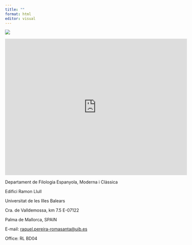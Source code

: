 ```yaml
---
title: ""
format: html
editor: visual
---
```


![](images/uni.jpeg)

<iframe src="https://www.google.com/maps/embed?pb=!1m18!1m12!1m3!1d3072.629665732722!2d2.644309076283817!3d39.63554157157594!2m3!1f0!2f0!3f0!3m2!1i1024!2i768!4f13.1!3m3!1m2!1s0x1297ed3b11dcc90f%3A0x43c1eb269689a121!2sEdifici%20Ramon%20Llull!5e0!3m2!1sgl!2sde!4v1698500276602!5m2!1sgl!2sde" width="600" height="450" style="border:0;" allowfullscreen loading="lazy" referrerpolicy="no-referrer-when-downgrade">

</iframe>

Departament de Filologia Espanyola, Moderna i Clàssica

Edifici Ramon Llull

Universitat de les Illes Balears

Cra. de Valldemossa, km 7.5 E-07122

Palma de Mallorca, SPAIN

E-mail: [raquel.pereira-romasanta\@uib.es](mailto:raquel.pereira-romasanta@uib.es)

Office: RL BD04
